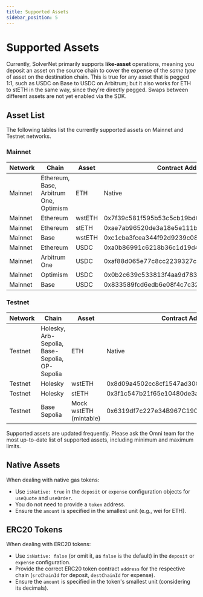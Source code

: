 ```yaml
---
title: Supported Assets
sidebar_position: 5
---
```



# Supported Assets

Currently, SolverNet primarily supports **like-asset** operations, meaning you deposit an asset on the source chain to cover the expense of the *same type* of asset on the destination chain. This is true for any asset that is pegged 1:1, such as USDC on Base to USDC on Arbitrum; but it also works for ETH to stETH in the same way, since they're directly pegged. Swaps between different assets are not yet enabled via the SDK.

## Asset List

The following tables list the currently supported assets on Mainnet and Testnet networks.

### Mainnet

| Network | Chain | Asset | Contract Address |
| ------- | ----- | ----- | --------------- |
| Mainnet | Ethereum,<br/>Base,<br/>Arbitrum One,<br/>Optimism | ETH | Native |
| Mainnet | Ethereum | wstETH | 0x7f39c581f595b53c5cb19bd0b3f8da6c935e2ca0 |
| Mainnet | Ethereum | stETH | 0xae7ab96520de3a18e5e111b5eaab095312d7fe84 |
| Mainnet | Base | wstETH | 0xc1cba3fcea344f92d9239c08c0568f6f2f0ee452 |
| Mainnet | Ethereum | USDC | 0xa0b86991c6218b36c1d19d4a2e9eb0ce3606eb48 |
| Mainnet | Arbitrum One | USDC | 0xaf88d065e77c8cc2239327c5edb3a432268e5831 |
| Mainnet | Optimism | USDC | 0x0b2c639c533813f4aa9d7837caf62653d097ff85 |
| Mainnet | Base | USDC | 0x833589fcd6edb6e08f4c7c32d4f71b54bda02913 |

### Testnet

| Network | Chain | Asset | Contract Address |
| ------- | ----- | ----- | --------------- |
| Testnet | Holesky,<br/>Arb-Sepolia,<br/>Base-Sepolia,<br/>OP-Sepolia | ETH | Native |
| Testnet | Holesky | wstETH | 0x8d09a4502cc8cf1547ad300e066060d043f6982d |
| Testnet | Holesky | stETH | 0x3f1c547b21f65e10480de3ad8e19faac46c95034 |
| Testnet | Base Sepolia | Mock wstETH (mintable) | 0x6319df7c227e34B967C1903A08a698A3cC43492B |

<Callout type="info" title="Asset List Updates">
Supported assets are updated frequently. Please ask the Omni team for the most up-to-date list of supported assets, including minimum and maximum limits.
</Callout>

## Native Assets

When dealing with native gas tokens:

*   Use `isNative: true` in the `deposit` or `expense` configuration objects for `useQuote` and `useOrder`.
*   You do not need to provide a `token` address.
*   Ensure the `amount` is specified in the smallest unit (e.g., wei for ETH).

## ERC20 Tokens

When dealing with ERC20 tokens:

*   Use `isNative: false` (or omit it, as `false` is the default) in the `deposit` or `expense` configuration.
*   Provide the correct ERC20 token contract `address` for the respective chain (`srcChainId` for deposit, `destChainId` for expense).
*   Ensure the `amount` is specified in the token's smallest unit (considering its decimals).
